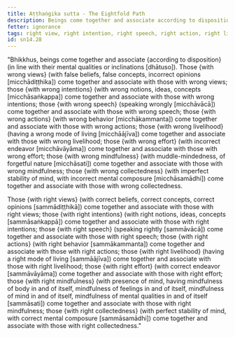 ```yaml
---
title: Aṭṭhaṅgika sutta - The Eightfold Path
description: Beings come together and associate according to disposition. Those with wrong views come together and associate with those with wrong views, and similar for the other eight factors. Those with right views come together and associate with those with right views, and similar for the other eight factors.
fetter: ignorance
tags: right view, right intention, right speech, right action, right livelihood, right effort, right mindfulness, right collectedness, wrong view, wrong intention, wrong speech, wrong action, wrong livelihood, wrong effort, wrong mindfulness, wrong collectedness, beings, friendship, sn, sn12-21, sn14
id: sn14.28
---
```


"Bhikkhus, beings come together and associate \{according to disposition} (in line with their mental qualities or inclinations [dhātuso]). Those \{with wrong views} (with false beliefs, false concepts, incorrect opinions [micchādiṭṭhika]) come together and associate with those with wrong views; those \{with wrong intentions} (with wrong notions, ideas, concepts [micchāsaṅkappa]) come together and associate with those with wrong intentions; those \{with wrong speech} (speaking wrongly [micchāvācā]) come together and associate with those with wrong speech; those \{with wrong actions} (with wrong behavior [micchākammanta]) come together and associate with those with wrong actions; those \{with wrong livelihood} (having a wrong mode of living [micchāājīva]) come together and associate with those with wrong livelihood; those \{with wrong effort} (with incorrect endeavor [micchāvāyāma]) come together and associate with those with wrong effort; those \{with wrong mindfulness} (with muddle-mindedness, of forgetful nature [micchāsati]) come together and associate with those with wrong mindfulness; those \{with wrong collectedness} (with imperfect stability of mind, with incorrect mental composure [micchāsamādhi]) come together and associate with those with wrong collectedness.

Those \{with right views} (with correct beliefs, correct concepts, correct opinions [sammādiṭṭhikā]) come together and associate with those with right views; those \{with right intentions} (with right notions, ideas, concepts [sammāsaṅkappā]) come together and associate with those with right intentions; those \{with right speech} (speaking rightly [sammāvācā]) come together and associate with those with right speech; those \{with right actions} (with right behavior [sammākammanta]) come together and associate with those with right actions; those \{with right livelihood} (having a right mode of living [sammāājīva]) come together and associate with those with right livelihood; those \{with right effort} (with correct endeavor [sammāvāyāma]) come together and associate with those with right effort; those \{with right mindfulness} (with presence of mind, having mindfulness of body in and of itself, mindfulness of feelings in and of itself, mindfulness of mind in and of itself, mindfulness of mental qualities in and of itself [sammāsati]) come together and associate with those with right mindfulness; those \{with right collectedness} (with perfect stability of mind, with correct mental composure [sammāsamādhi]) come together and associate with those with right collectedness."